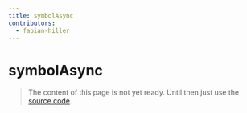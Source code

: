 ```yaml
---
title: symbolAsync
contributors:
  - fabian-hiller
---
```


# symbolAsync

> The content of this page is not yet ready. Until then just use the [source code](https://github.com/fabian-hiller/valibot/blob/main/library/src/schemas/symbol/symbolAsync.ts).

